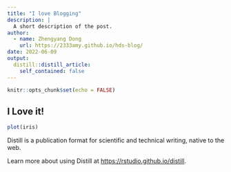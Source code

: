 ```yaml
---
title: "I love Blogging"
description: |
  A short description of the post.
author:
  - name: Zhengyang Dong
    url: https://2333amy.github.io/hds-blog/
date: 2022-06-09
output:
  distill::distill_article:
    self_contained: false
---
```



```r
knitr::opts_chunk$set(echo = FALSE)
```

## I Love it!

```R
plot(iris)
```




Distill is a publication format for scientific and technical writing, native to the web.

Learn more about using Distill at <https://rstudio.github.io/distill>.



